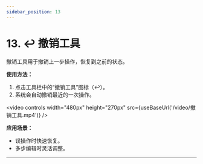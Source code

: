 ```yaml
---
sidebar_position: 13
---
```


# 13. ↩️ 撤销工具


撤销工具用于撤销上一步操作，恢复到之前的状态。

**使用方法：**
1. 点击工具栏中的“撤销工具”图标（↩️）。
2. 系统会自动撤销最近的一次操作。

<video controls width="480px" height="270px" src={useBaseUrl('/video/撤销工具.mp4')} />

**应用场景：**
- 误操作时快速恢复。
- 多步编辑时灵活调整。

---





